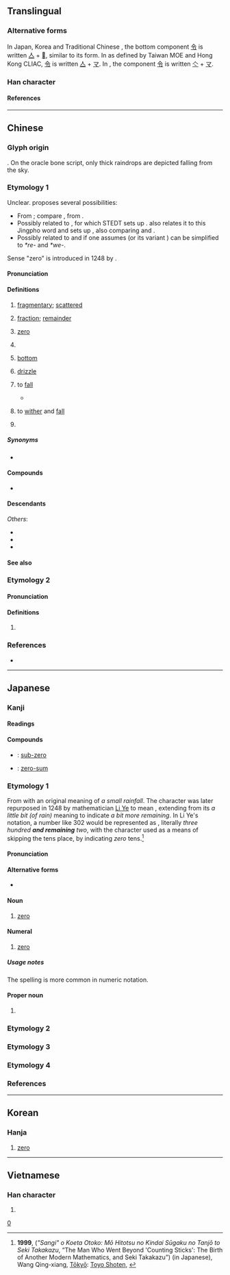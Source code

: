 {{also|〇|𩆖}}
{{character info}}
{{character info|0xf9b2}}

{{commonscat}}
==Translingual==
{{CJKV-forms|零|零|零|零}}
{{stroke order|strokes=13}}
{{stroke order|type=animate}}

===Alternative forms===
In Japan, Korea and Traditional Chinese {{w|jiu zixing}}, the bottom component [[令]] is written [[亼]] + [[𰆊]], similar to its {{w|Kangxi dictionary}} form. In {{w|traditional Chinese}} as defined by Taiwan MOE and Hong Kong CLIAC, [[令]] is written [[亼]] + [[マ]]. In {{w|simplified Chinese}}, the component [[令]] is written [[亽]] + [[マ]].

===Han character===
{{Han char|rn=173|rad=雨|as=05|sn=13|four=10307|canj=MBOII|ids=⿱[[雨|⻗]][[令]]}}

====References====
{{Han ref|kx=1372.100|dkj=42242|dj=1880.050|hdz=64061.010|uh=96F6}}
{{Han ref|uh=F9B2}}

----

==Chinese==
{{zh-forms|ss=⿱⿻丅⿱冖⿰丶丶令|alt=𠏡,𡈍,𤅫,𥥋,𮖿,𩂙,霗,𩃞,𩅶,𩆖,𩆼,⿳⻗人𰆊}}

===Glyph origin===
{{Han etym}}
{{Han compound|雨|t1=rain|令|ls=psc|c1=s|c2=p}}. On the oracle bone script, only thick raindrops are depicted falling from the sky.

===Etymology 1===
Unclear. {{zh-ref|Schuessler (2007)}} proposes several possibilities:
* From {{der|zh|aav}}; compare {{cog|km|ភ្លៀង||rain}}, from {{cog|mkh-pro|*(p)liɲ ~ *(p)liəɲ ~ (p)liiɲ||sky, rain}}.
* Possibly related to {{cog|kac|marang||rain}}, for which STEDT sets up {{inh|zh|sit-pro|*m/s-raŋ||rain}}. {{zh-ref|Starostin}} also relates it to this Jingpho word and sets up {{inh|zh|sit-pro||*rēŋ|to drop}}, also comparing {{cog|bo|སྤྲིན||cloud}} and {{cog|my|ရည်||liquid; juice}}.
* Possibly related to {{och-l|隕|to drop}} and {{och-l|霣|to rain; to fall down like rain}} if one assumes {{inh|zh|sit-pro|*r/s/g-wa||water; rain}} (or its variant {{m|sit-pro||*rwe-}}) can be simplified to ''*re-'' and ''*we-''.

Sense "zero" is introduced in 1248 by {{coinage|zh|Li Ye|nat=Chinese|occ=mathematician|w=Li Ye (mathematician)|notext=1|nobycat=y}}.

====Pronunciation====
{{zh-pron
|m=líng
|m-s=nin2
|dg=лин1
|c=ling4,leng4,leng4-2
|c_note=ling4 - literary; leng4, leng4-2 - vernacular (small remaining quantity)
|c-t=len3,liang3,liang3*
|c-t_note=len3 - literary; liang3, liang3* - vernacular (small remaining quantity)
|g=lin4/liang4
|g_note=lin4 - literary; liang4 - vernacular
|h=pfs=làng;gd=lang2
|j=ling1
|mb=lâing
|md=lìng
|mn=ml,jj,ct,tw:lêng/ml,jj,ct,tw:lân
|mn_note=lêng - literary; lân - vernacular (“fragmentary”)
|mn-t=lêng5/lang5
|mn-t_note=lêng5 - literary; lang5 - vernacular (“fragmentary”)
|w=3lin
|x=lin2
|mc=2+3
|oc=1,2+3
|ma=y
|cat=v,n,num,pn
}}

====Definitions====
{{zh-hanzi}}

# [[fragmentary]]; [[scattered]]
#: {{zh-x|零星|fragmentary}}
# [[fraction]]; [[remainder]]
# {{senseid|zh|Q204}} [[zero]] {{defdate|from 1248}}
#: {{zh-x|一 減 一 等於 零。|One minus one equals '''zero'''.}}
#: {{zh-x|三 點 零 五 分|three '''oh''' five}}
#: {{zh-x|七 百 零 三|seven hundred and three}}
#: {{zh-x|二-零-零-一 年|year 2'''00'''1}}
#: {{zh-x|從 零 開始|Start from scratch}}
#: {{zh-alt-inline|〇}}
#: {{zh-hyper|實數|有理數|整數}}
#: {{zh-cot|正數|負數}}
# {{lb|zh|Cantonese|Hakka|Min Bei|Min Dong}} {{n-g|Used after a number or a classifier to express a small remaining quantity.}}
#: {{zh-x|廿 零{leng4} 蚊|twenty-'''something''' dollars|C}}
#: {{zh-x|分 零{leng4} 兩 分鐘|one to two minutes|C}}
#: {{zh-x|七十 零{leng4-2}|seventy-'''something'''|C}}
# {{lb|zh|gay slang}} [[bottom]]
#: {{zh-alt-inline|0}}
# {{lb|zh|obsolete}} [[drizzle]]
# {{lb|zh|obsolete}} {{gloss|of precipitation or tear}} to [[fall]]
#: {{zh-x|感激涕零|grateful to tears}}
#* {{zh-x|念 彼 共 人，涕 零 如 雨。|I think of those [at court] in their offices,<br>And my tears '''flow down''' like rain.|ref=Shijing}}
# {{lb|zh|obsolete}} {{gloss|of plants or flowers}} to [[wither]] and [[fall]]
#: {{zh-x|凋零|to wither and fall}}
# {{surname|zh}}

=====Synonyms=====
* {{see derivation subpage|Drizzle, fall, fragmentary}}

====Compounds====
* {{see derivation subpage|Drizzle, fall, fragmentary}}

====Descendants====
{{CJKV||れい|령|linh}}
''Others'':
* {{desc|pcc|lingz|bor=1}}
* {{desc|khb|ᦟᦲᧃᧉ|bor=1}}
* {{desc|za|lingz|bor=1}}

====See also====
{{Chinese-numbers}}

===Etymology 2===

====Pronunciation====
{{zh-pron
|m=lián
|c=lin4
|mc=1
|oc=n,1
|cat=
}}

====Definitions====
{{zh-hanzi}}

# {{zh-only|先零||西零}}

===References===
* {{R:yue:Hanzi}}

{{zh-cat|Beginning|LGBT|Zero}}

{{cln|zh|cardinal numbers|numeral symbols|numerals}}

----

==Japanese==
{{cardinalbox|ja||0|1||一}}

===Kanji===
{{ja-kanji|grade=c|rs=雨05}}

====Readings====
{{ja-readings
|goon=りょう
|kanon=れい
|kun=あ-ゆ, あ-える, あ-えす, あ-やす, お-ちる, こぼ-す, こぼ-る, こぼ-れる, ゼロ-
}}

====Compounds====
{{der-top|Compounds}}
* {{ja-r|零下|れいか}}: [[sub-zero]]
* {{ja-r|零和|ゼロわ}}: [[zero-sum]]
{{der-bottom}}

===Etymology 1===
{{ja-kanjitab|yomi=kanon|れい}}
From {{der|ja|ltc|sort=れい}} {{m|zh|零|tr=leng}} with an original meaning of ''a small rainfall''. The character was later repurposed in 1248 by mathematician [[w:Li Ye (mathematician)|Li Ye]] to mean {{m|en|zero}}, extending from its ''a little bit (of rain)'' meaning to indicate ''a bit more remaining''. In Li Ye's notation, a number like 302 would be represented as {{m|zh|三}}{{m|zh|百}}{{m|zh|零}}{{m|zh|二}}, literally ''three hundred '''and remaining''' two'', with the {{m|zh|零}} character used as a means of skipping the tens place, by indicating ''zero'' tens.<ref>'''1999''', {{lang|ja|「算木」を超えた男: もう一つの近代数学の誕生と関孝和}} (''"Sangi" o Koeta Otoko: Mō Hitotsu no Kindai Sūgaku no Tanjō to Seki Takakazu'', “The Man Who Went Beyond 'Counting Sticks': The Birth of Another Modern Mathematics, and Seki Takakazu”) (in Japanese), Wang Qing-xiang, [[w:Tokyo|Tōkyō]]: [https://web.archive.org/web/20071025052930/http://www.toyoshoten.co.jp/ Toyo Shoten], {{ISBN|4-88595-226-3}}</ref>

====Pronunciation====
{{ja-pron|yomi=kanon|れい|acc=1|acc_ref=DJR}}

====Alternative forms====
* {{ja-l|〇}}

====Noun====
{{ja-noun|れい}}

# [[zero]]

====Numeral====
{{ja-pos|numeral|れい}}

# [[zero]]

=====Usage notes=====
The {{ja-l|〇}} spelling is more common in numeric notation.

====Proper noun====
{{ja-pos|proper|れい}}

# {{given name|ja|sort=れい|male}}

===Etymology 2===
{{ja-kanjitab|yomi=k|こぼ|o1=し}}
{{ja-see|零し}}

===Etymology 3===
{{ja-kanjitab|yomi=k|こぼ|o1=れ}}
{{ja-see|零れ}}

===Etymology 4===
{{ja-kanjitab|yomi=k|ぜろ|ateji=y}}
{{ja-see|ゼロ}}

===References===
<references/>

{{japanese number}}

[[Category:Japanese numeral symbols|0]]

----

==Korean==

===Hanja===
{{ko-hanja|령||영}}

{{ko-hanja|련||연}}

# [[zero]]

----

==Vietnamese==

===Han character===
{{vi-readings|readings=lênh,linh,rinh|rs=雨05}}

# {{rfdef|vi|sort=雨05}}